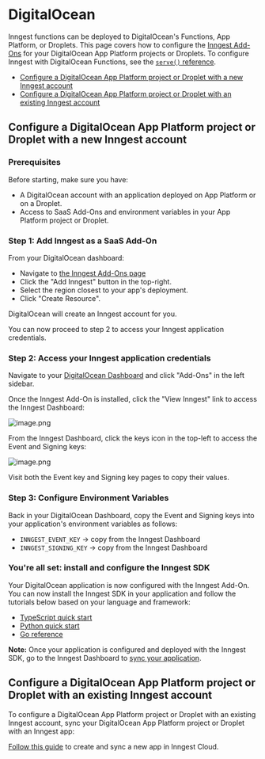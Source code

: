 
# DigitalOcean

Inngest functions can be deployed to DigitalOcean's Functions, App Platform, or Droplets.
This page covers how to configure the [Inngest Add-Ons](https://marketplace.digitalocean.com/add-ons/inngest) for your DigitalOcean App Platform projects or Droplets. To configure Inngest with DigitalOcean Functions, see the [`serve()` reference](/docs/learn/serving-inngest-functions#framework-digital-ocean-functions).

- [Configure a DigitalOcean App Platform project or Droplet with a new Inngest account](#configure-a-digitalocean-app-platform-project-or-droplet-with-a-new-inngest-account)
- [Configure a DigitalOcean App Platform project or Droplet with an existing Inngest account](#configure-a-digitalocean-app-platform-project-or-droplet-with-an-existing-inngest-account)

## Configure a DigitalOcean App Platform project or Droplet with a new Inngest account

### Prerequisites

Before starting, make sure you have:

- A DigitalOcean account with an application deployed on App Platform or on a Droplet.
- Access to SaaS Add-Ons and environment variables in your App Platform project or Droplet.

### Step 1: Add Inngest as a SaaS Add-On

From your DigitalOcean dashboard:

- Navigate to [the Inngest Add-Ons page](https://marketplace.digitalocean.com/add-ons/inngest)
- Click the "Add Inngest" button in the top-right.
- Select the region closest to your app's deployment.
- Click "Create Resource".

DigitalOcean will create an Inngest account for you.

You can now proceed to step 2 to access your Inngest application credentials.


### Step 2: Access your Inngest application credentials


Navigate to your [DigitalOcean Dashboard](https://cloud.digitalocean.com/) and click "Add-Ons" in the left sidebar.

Once the Inngest Add-On is installed, click the "View Inngest" link to access the Inngest Dashboard:

![image.png](</assets/external/digital-ocean-marketplace/digital-ocean-dashboard.png>)

From the Inngest Dashboard, click the keys icon in the top-left to access the Event and Signing keys:

![image.png](</assets/external/digital-ocean-marketplace/inngest-dashboard.png>)

Visit both the Event key and Signing key pages to copy their values.

### Step 3: Configure Environment Variables

Back in your DigitalOcean Dashboard, copy the Event and Signing keys into your application's environment variables as follows:

- `INNGEST_EVENT_KEY` → copy from the Inngest Dashboard
- `INNGEST_SIGNING_KEY` → copy from the Inngest Dashboard

### You're all set: install and configure the Inngest SDK

Your DigitalOcean application is now configured with the Inngest Add-On. You can now install the Inngest SDK in your application and follow the tutorials below based on your language and framework:

- [TypeScript quick start](</docs/getting-started/nodejs-quick-start>)
- [Python quick start](</docs/getting-started/python-quick-start>)
- [Go reference](<https://pkg.go.dev/github.com/inngest/inngestgo>)

**Note:** Once your application is configured and deployed with the Inngest SDK, go to the Inngest Dashboard to [sync your application](/docs/apps/cloud).



## Configure a DigitalOcean App Platform project or Droplet with an existing Inngest account

To configure a DigitalOcean App Platform project or Droplet with an existing Inngest account, sync your DigitalOcean App Platform project or Droplet with an Inngest app:

[Follow this guide](/docs/apps/cloud) to create and sync a new app in Inngest Cloud.

